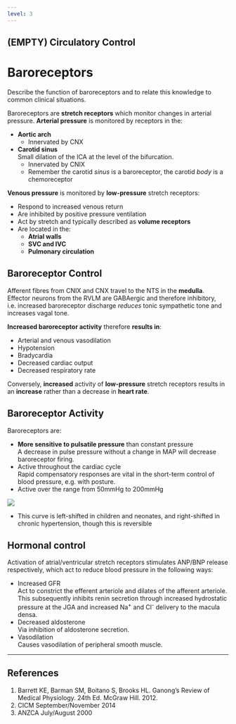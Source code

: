 ```yaml
---
level: 3
---
```


## (EMPTY) Circulatory Control

# Baroreceptors

:::CICM
Describe the function of baroreceptors and to relate this knowledge to common clinical situations.
:::

Baroreceptors are **stretch receptors** which monitor changes in arterial pressure. **Arterial pressure** is monitored by receptors in the:

* **Aortic arch**
    * Innervated by CNX
* **Carotid sinus**\
Small dilation of the ICA at the level of the bifurcation.
    * Innervated by CNIX
    * Remember the carotid *sinus* is a baroreceptor, the carotid *body* is a chemoreceptor

**Venous pressure** is monitored by **low-pressure** stretch receptors:

* Respond to increased venous return
* Are inhibited by positive pressure ventilation
* Act by stretch and typically described as **volume receptors**
* Are located in the:
    * **Atrial walls**
    * **SVC and IVC**
    * **Pulmonary circulation**

## Baroreceptor Control

Afferent fibres from CNIX and CNX travel to the NTS in the **medulla**. Effector neurons from the RVLM are GABAergic and therefore inhibitory, i.e. increased baroreceptor discharge *reduces* tonic sympathetic tone and increases vagal tone.

**Increased baroreceptor activity** therefore **results in**:

* Arterial and venous vasodilation
* Hypotension
* Bradycardia
* Decreased cardiac output
* Decreased respiratory rate

Conversely, **increased** activity of **low-pressure** stretch receptors results in an **increase** rather than a decrease in **heart rate**.

## Baroreceptor Activity

Baroreceptors are:

* **More sensitive to pulsatile pressure** than constant pressure\
A decrease in pulse pressure without a change in MAP will decrease baroreceptor firing.
* Active throughout the cardiac cycle\
Rapid compensatory responses are vital in the short-term control of blood pressure, e.g. with posture.
* Active over the range from 50mmHg to 200mmHg

<img src="resources/baroreceptors.svg">

* This curve is left-shifted in children and neonates, and right-shifted in chronic hypertension, though this is reversible

## Hormonal control

Activation of atrial/ventricular stretch receptors stimulates ANP/BNP release respectively, which act to reduce blood pressure in the following ways:

* Increased GFR\
Act to constrict the efferent arteriole and dilates of the afferent arteriole. This subsequently inhibits renin secretion through increased hydrostatic pressure at the JGA and increased Na^+^ and Cl^-^ delivery to the macula densa.
* Decreased aldosterone\
Via inhibition of aldosterone secretion.
* Vasodilation\
Causes vasodilation of peripheral smooth muscle.

---

## References

1. Barrett KE, Barman SM, Boitano S, Brooks HL. Ganong's Review of Medical Physiology. 24th Ed. McGraw Hill. 2012.
2. CICM September/November 2014
3. ANZCA July/August 2000